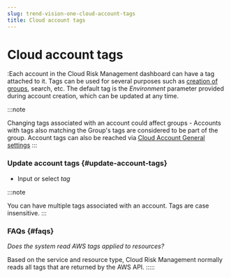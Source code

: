 ```yaml
---
slug: trend-vision-one-cloud-account-tags
title: Cloud account tags
---
```

# Cloud account tags

:Each account in the Cloud Risk Management dashboard can have a tag attached to it. Tags can be used for several purposes such as [creation of groups](grouped-accounts.mdx), search, etc. The default tag is the *Environment* parameter provided during account creation, which can be updated at any time.

:::note

Changing tags associated with an account could affect groups - Accounts with tags also matching the Group's tags are considered to be part of the group. Account tags can also be reached via [Cloud Account General settings](cloud-account-general-settings.mdx)
:::

### Update account tags {#update-account-tags}

- Input or select *tag*

:::note

You can have multiple tags associated with an account. Tags are case insensitive.
:::

### FAQs {#faqs}

*Does the system read AWS tags applied to resources?*

Based on the service and resource type, Cloud Risk Management normally reads all tags that are returned by the AWS API.
:::::

